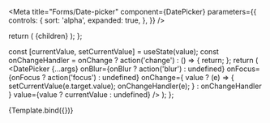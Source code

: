 

<Meta
  title="Forms/Date-picker"
  component={DatePicker}
  parameters={{
    controls: {
      sort: 'alpha',
      expanded: true,
    },
  }}
/>

  return (
    <Box w="100%" maxW="250px">
      {children}
    </Box>
  );
};

  const [currentValue, setCurrentValue] = useState(value);
  const onChangeHandler = onChange
    ? action('change')
    : () => {
        return;
      };
  return (
    <Container>
      <DatePicker
        {...args}
        onBlur={onBlur ? action('blur') : undefined}
        onFocus={onFocus ? action('focus') : undefined}
        onChange={
          value
            ? (e) => {
                setCurrentValue(e.target.value);
                onChangeHandler(e);
              }
            : onChangeHandler
        }
        value={value ? currentValue : undefined}
      />
    </Container>
  );
};

<Canvas>
  <Story
    name="Date Picker"
    args={{
      size: 'lg',
      min: new Date(),
      value: '',
    }}
    argTypes={{
      size: {
        options: ['md', 'lg'],
        control: 'select',
      },
    }}
  >
    {Template.bind({})}
  </Story>
</Canvas>
